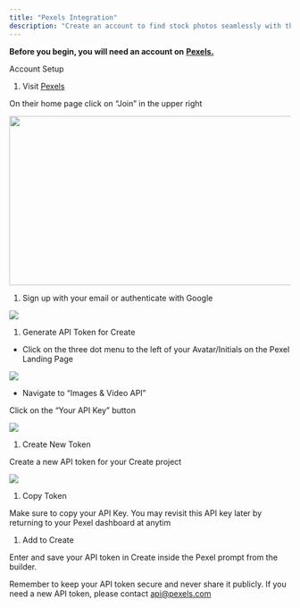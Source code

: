 ```yaml
---
title: "Pexels Integration"
description: "Create an account to find stock photos seamlessly with the Pexels API."
---
```


**Before you begin, you will need an account on** [**Pexels.**](https://www.pexels.com/)

Account Setup

1. Visit [Pexels](https://www.pexels.com/)

On their home page click on “Join” in the upper right

<img height="303" width="624" src="https://lh7-rt.googleusercontent.com/docsz/AD_4nXegFRdrCRgWAd6FltXOQHSM_p9amztFsQQuGzAEJbKOoGCyPfBk-GLybWWpz7ZeluqCJo9KAi7UjOkC9L_WtcLeC104f5IW8eG-J-WCRTr4UPjmC45vHeArqGDX_yQGhirJOZGj?key=NZ4d7cCGppQiJdZwRfiRd3BA" />

1. Sign up with your email or authenticate with Google

![](/image.png)

1. Generate API Token for Create

* Click on the three dot menu to the left of your Avatar/Initials on the Pexel Landing Page

![](/Screenshot2025-02-03at12.47.42PM.png)

* Navigate to “Images & Video API”

Click on the “Your API Key” button

![](/Screenshot2025-02-03at12.50.50PM.png)

1. Create New Token

Create a new API token for your Create project

![](/Screenshot2025-02-03at12.52.30PM.png)

1. Copy Token

Make sure to copy your API Key. You may revisit this API key later by returning to your Pexel dashboard at anytim

1. Add to Create

Enter and save your API token in Create inside the Pexel prompt from the builder.&#x20;

Remember to keep your API token secure and never share it publicly. If you need a new API token, please contact [api@pexels.com](mailto:api@pexels.com)
